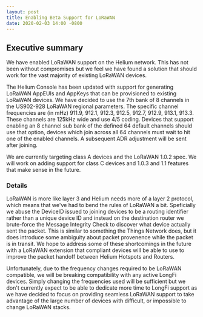 ```yaml
---
layout: post
title: Enabling Beta Support for LoRaWAN
date: 2020-02-03 14:00 -0800
---
```


## Executive summary

We have enabled LoRaWAN support on the Helium network. This has not been without compromises but we
feel we have found a solution that should work for the vast majority of existing LoRaWAN devices.

The Helium Console has been updated with support for generating LoRaWAN AppEUIs and AppKeys that can
be provisioned to existing LoRaWAN devices. We have decided to use the 7th bank of 8 channels in the
US902-928 LoRaWAN regional parameters. The specific channel frequencies are (in mHz) 911.9, 912.1,
912.3, 912.5, 912.7, 912.9, 913.1, 913.3. These channels are 125kHz wide and use 4/5 coding. Devices
that support enabling an 8 channel sub bank of the defined 64 default channels should use that
option, devices which join across all 64 channels must wait to hit one of the enabled channels. A
subsequent ADR adjustment will be sent after joining.

We are currently targeting class A devices and the LoRaWAN 1.0.2 spec. We will work on adding
support for class C devices and 1.0.3 and 1.1 features that make sense in the future.

### Details

LoRaWAN is more like layer 3 and Helium needs more of a layer 2 protocol, which means that we've had
to bend the rules of LoRaWAN a bit. Speficially we abuse the DeviceID issued to joining devices to
be a routing identifier rather than a unique device ID and instead on the destination router we
brute-force the Message Integrity Check to discover what device actually sent the packet. This is
similar to something the Things Network does, but it does introduce some ambiguity about packet
provenence while the packet is in transit. We hope to address some of these shortcomings in the
future with a LoRaWAN extension that compliant devices will be able to use to improve the packet
handoff between Helium Hotspots and Routers.

Unfortunately, due to the frequency changes required to be LoRaWAN compatible, we will be breaking
compatibility with any active LongFi devices. Simply changing the frequencies used will be
sufficient but we don't currently expect to be able to dedicate more time to LongFi support as we
have decided to focus on providing seamless LoRaWAN support to take advantage of the large number of
devices with difficult, or impossible to change LoRaWAN stacks.
